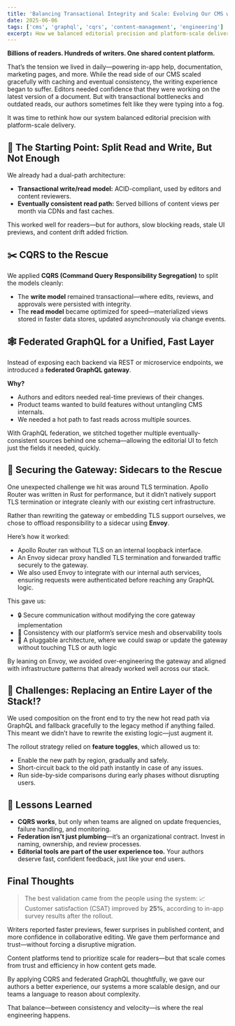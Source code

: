 ```yaml
---
title: 'Balancing Transactional Integrity and Scale: Evolving Our CMS with CQRS and Federated GraphQL'
date: 2025-06-06
tags: ['cms', 'graphql', 'cqrs', 'content-management', 'engineering']
excerpt: How we balanced editorial precision and platform-scale delivery by evolving our CMS architecture with CQRS and federated GraphQL, improving editor experience and system scalability.
---
```


**Billions of readers. Hundreds of writers. One shared content platform.**

That’s the tension we lived in daily—powering in-app help, documentation, marketing pages, and more. While the read side of our CMS scaled gracefully with caching and eventual consistency, the writing experience began to suffer. Editors needed confidence that they were working on the latest version of a document. But with transactional bottlenecks and outdated reads, our authors sometimes felt like they were typing into a fog.

It was time to rethink how our system balanced editorial precision with platform-scale delivery.

## 🧭 The Starting Point: Split Read and Write, But Not Enough

We already had a dual-path architecture:

- **Transactional write/read model:** ACID-compliant, used by editors and content reviewers.
- **Eventually consistent read path:** Served billions of content views per month via CDNs and fast caches.

This worked well for readers—but for authors, slow blocking reads, stale UI previews, and content drift added friction.

## ✂️ CQRS to the Rescue

We applied **CQRS (Command Query Responsibility Segregation)** to split the models cleanly:

- The **write model** remained transactional—where edits, reviews, and approvals were persisted with integrity.
- The **read model** became optimized for speed—materialized views stored in faster data stores, updated asynchronously via change events.

## 🕸️ Federated GraphQL for a Unified, Fast Layer

Instead of exposing each backend via REST or microservice endpoints, we introduced a **federated GraphQL gateway**.

**Why?**

- Authors and editors needed real-time previews of their changes.
- Product teams wanted to build features without untangling CMS internals.
- We needed a hot path to fast reads across multiple sources.

With GraphQL federation, we stitched together multiple eventually-consistent sources behind one schema—allowing the editorial UI to fetch just the fields it needed, quickly.

## 🔐 Securing the Gateway: Sidecars to the Rescue

One unexpected challenge we hit was around TLS termination. Apollo Router was written in Rust for performance, but it didn’t natively support TLS termination or integrate cleanly with our existing cert infrastructure.

Rather than rewriting the gateway or embedding TLS support ourselves, we chose to offload responsibility to a sidecar using **Envoy**.

Here’s how it worked:

- Apollo Router ran without TLS on an internal loopback interface.
- An Envoy sidecar proxy handled TLS termination and forwarded traffic securely to the gateway.
- We also used Envoy to integrate with our internal auth services, ensuring requests were authenticated before reaching any GraphQL logic.

This gave us:

- 🔒 Secure communication without modifying the core gateway implementation
- 🔄 Consistency with our platform’s service mesh and observability tools
- 🔧 A pluggable architecture, where we could swap or update the gateway without touching TLS or auth logic

By leaning on Envoy, we avoided over-engineering the gateway and aligned with infrastructure patterns that already worked well across our stack.

## 🚧 Challenges: Replacing an Entire Layer of the Stack!?

We used composition on the front end to try the new hot read path via GraphQL and fallback gracefully to the legacy method if anything failed. This meant we didn’t have to rewrite the existing logic—just augment it.

The rollout strategy relied on **feature toggles**, which allowed us to:

- Enable the new path by region, gradually and safely.
- Short-circuit back to the old path instantly in case of any issues.
- Run side-by-side comparisons during early phases without disrupting users.

## 🧠 Lessons Learned

- **CQRS works**, but only when teams are aligned on update frequencies, failure handling, and monitoring.
- **Federation isn't just plumbing**—it’s an organizational contract. Invest in naming, ownership, and review processes.
- **Editorial tools are part of the user experience too.** Your authors deserve fast, confident feedback, just like your end users.

## Final Thoughts

> The best validation came from the people using the system:
> 📈 Customer satisfaction (CSAT) improved by **25%**, according to in-app survey results after the rollout.

Writers reported faster previews, fewer surprises in published content, and more confidence in collaborative editing. We gave them performance and trust—without forcing a disruptive migration.

Content platforms tend to prioritize scale for readers—but that scale comes from trust and efficiency in how content gets made.

By applying CQRS and federated GraphQL thoughtfully, we gave our authors a better experience, our systems a more scalable design, and our teams a language to reason about complexity.

That balance—between consistency and velocity—is where the real engineering happens.
